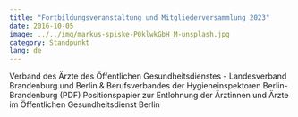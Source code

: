 ```yaml
---
title: "Fortbildungsveranstaltung und Mitgliederversammlung 2023"
date: 2016-10-05 
image: ../../img/markus-spiske-P0klwkGbH_M-unsplash.jpg 
category: Standpunkt
lang: de
---
```

Verband des Ärzte des Öffentlichen Gesundheitsdienstes - Landesverband Brandenburg und Berlin & Berufsverbandes der Hygieneinspektoren Berlin-Brandenburg (PDF)
Positionspapier zur Entlohnung der Ärztinnen und Ärzte im Öffentlichen Gesundheitsdienst Berlin


